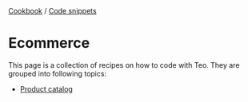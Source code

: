 <div className="breadcrumbs">
  <span className="breadcrumb">
    <a href="/docs/cookbook">Cookbook</a>
  </span>
  <span> / </span>
  <span className="breadcrumb">
    <a href="/docs/cookbook/code-snippets">Code snippets</a>
  </span>
</div>

# Ecommerce

This page is a collection of recipes on how to code with Teo. They are grouped
into following topics:

* [Product catalog](/docs/cookbook/code-snippets/ecommerce/product-catalog)
